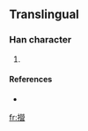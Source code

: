==Translingual==

===Han character===
{{Han char|rn=64|rad=手|as=17|sn=20|four=|canj=手火火口 (QFFR)}}

# {{defn|Han|sort=手17}}

====References====
* {{Han ref|kx=0463.211|hdz=31988.101|uh=651A|ud=25882}}

[[fr:攚]]